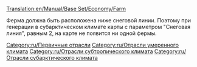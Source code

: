 [[Translation:en/Manual/Base Set/Economy/Farm]]

{{ru/Промышленность|Изображение=Farm.png
|имя=Ферма
|Климат=[[en/Умеренный]], [[en/Субарктический]], [[en/Субтропический]]
|Принимает=Нет
|Производит=[[ru/Manual/Base Set/Economy/Зерно|Зерно]], [[ru/Manual/Base Set/Economy/Скот|Скот]] (только умеренный климат), <br/>[[ru/Manual/Base Set/Economy/Пшеница|Пшеница]], [[ru/Manual/Base Set/Economy/Скот|Скот]] (только субарктический климат), <br/>[[ru/Manual/Base Set/Economy/Кукуруза|Кукуруза]] (только субтропический климат)
|Примечания=&nbsp;
* Большая территория вокруг фермы окружена посевами. Данный район для строительства стоит больше, но это не влияет на продуктивность фермы.
* Дома принимают 1/8ю пассажира - таким образом несколько ферм на небольшой площади могут принимать пассажиров
}}
Ферма должна быть расположена ниже снеговой линии. Поэтому при генерации в субарктическом климате карты с параметром "Снеговая линия", равным 2, на карте не появится ни одной фермы.

{{ru/Navbox Промышленность}}

[[Category:ru/Первичные отрасли]]
[[Category:ru/Отрасли умеренного климата]]
[[Category:ru/Отрасли субтропического климата]]
[[Category:ru/Отрасли субарктического климата]]